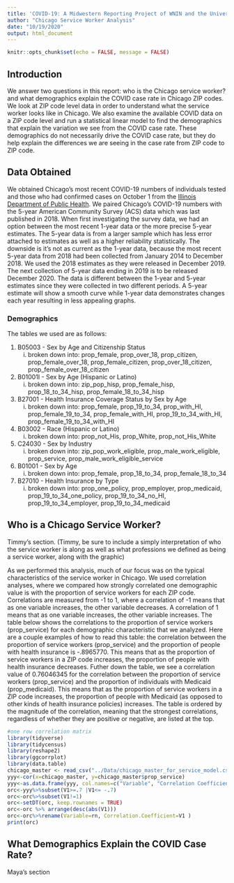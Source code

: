 ```yaml
---
title: 'COVID-19: A Midwestern Reporting Project of WNIN and the University of Evansville'
author: "Chicago Service Worker Analysis"
date: "10/19/2020"
output: html_document
---
```


```r
knitr::opts_chunk$set(echo = FALSE, message = FALSE)
```

## Introduction

We answer two questions in this report: who is the Chicago service worker? and what demographics explain the COVID case rate in Chicago ZIP codes. We look at ZIP code level data in order to understand what the service worker looks like in Chicago. We also examine the available COVID data on a ZIP code level and run a statistical linear model to find the demographics that explain the variation we see from the COVID case rate. These demographics do not necessarily drive the COVID case rate, but they do help explain the differences we are seeing in the case rate from ZIP code to ZIP code. 

## Data Obtained

We obtained Chicago's most recent COVID-19 numbers of individuals tested and those who had confirmed cases on October 1 from the [Illinois Department of Public Health](https://www.dph.illinois.gov/covid19/covid19-statistics). We paired Chicago's COVID-19 numbers with the 5-year American Community Survey (ACS) data which was last published in 2018. When first investigating the survey data, we had an option between the most recent 1-year data or the more precise 5-year estimates. The 5-year data is from a larger sample which has less error attached to estimates as well as a higher reliability statistically. The downside is it's not as current as the 1-year data, because the most recent 5-year data from 2018 had been collected from January 2014 to December 2018. We used the 2018 estimates as they were released in December 2019. The next collection of 5-year data ending in 2019 is to be released December 2020. The data is different between the 1-year and 5-year estimates since they were collected in two different periods. A 5-year estimate will show a smooth curve while 1-year data demonstrates changes each year resulting in less appealing graphs. 

### Demographics

The tables we used are as follows:

1. B05003 - Sex by Age and Citizenship Status
    i. broken down into: prop_female, prop_over_18, prop_citizen, prop_female_over_18, prop_female_citizen, prop_over_18_citizen,
                         prop_female_over_18_citizen
                         
2. B01001I - Sex by Age (Hispanic or Latino)
    i. broken down into: zip_pop_hisp, prop_female_hisp, prop_18_to_34_hisp, prop_female_18_to_34_hisp
    
3. B27001 - Health Insurance Coverage Status by Sex by Age
    i. broken down into: prop_female, prop_19_to_34, prop_with_HI, prop_female_19_to_34, prop_female_with_HI, prop_19_to_34_with_HI,
                                      prop_female_19_to_34_with_HI
                                      
4. B03002 - Race (Hispanic or Latino)
    i. broken down into: prop_not_His, prop_White, prop_not_His_White
    
5. C24030 - Sex by Industry
    i. broken down into: zip_pop_work_eligible, prop_male_work_eligible, prop_service, prop_male_work_eligible_service
    
6. B01001 - Sex by Age
    i. broken down into: prop_female, prop_18_to_34, prop_female_18_to_34
    
7. B27010 - Health Insurance by Type
    i. broken down into: prop_one_policy, prop_employer, prop_medicaid, prop_19_to_34_one_policy, prop_19_to_34_no_HI, prop_19_to_34_employer,
                         prop_19_to_34_medicaid

## Who is a Chicago Service Worker?

Timmy's section. (Timmy, be sure to include a simply interpretation of who the service worker is along as well as what professions we defined as being a service worker, along with the graphic)

As we performed this analysis, much of our focus was on the typical characteristics of the service worker in Chicago. We used correlation analyses, where we compared how strongly correlated one demographic value is with the proportion of service workers for each ZIP code. Correlations are measured from -1 to 1, where a correlation of -1 means that as one variable increases, the other variable decreases. A correlation of 1 means that as one variable increases, the other variable increases. The table below shows the correlations to the proportion of service workers (prop_service) for each demographic characteristic that we analyzed. Here are a couple examples of how to read this table: the correlation between the proportion of service workers (prop_service) and the proportion of people with health insurance is -.8965770. This means that as the proportion of service workers in a ZIP code increases, the proportion of people with health insurance decreases. Futher down the table, we see a correlation value of 0.76046345 for the correlation between the proportion of service workers (prop_service) and the proportion of individuals with Medicaid (prop_medicaid). This means that as the proportion of service workers in a ZIP code increases, the proportion of people with Medicaid (as opposed to other kinds of health insurance policies) increases. The table is ordered by the magnitude of the correlation, meaning that the strongest correlations, regardless of whether they are positive or negative, are listed at the top.

```r
#one row correlation matrix
library(tidyverse)
library(tidycensus)
library(reshape2)
library(ggcorrplot)
library(data.table)
chicago_master <- read_csv("../Data/chicago_master_for_service_model.csv")
yyy<-cor(x=chicago_master, y=chicago_master$prop_service)
yyy<-as.data.frame(yyy, col.names=c("Variable", "Correlation Coefficient"))
orc<-yyy%>%subset(V1>=.7 |V1<= -.7)
orc<-orc%>%subset(V1!=1)
orc<-setDT(orc, keep.rownames = TRUE)
orc<-orc %>% arrange(desc(abs(V1)))
orc<-orc%>%rename(Variable=rn, Correlation.Coefficient=V1 )
print(orc)

```

## What Demographics Explain the COVID Case Rate?

Maya's section